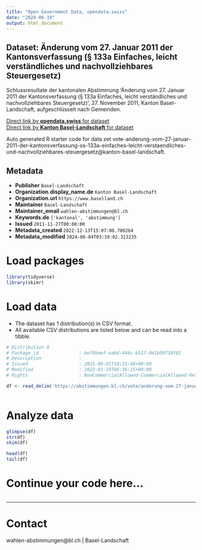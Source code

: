 ```yaml
---
title: "Open Government Data, opendata.swiss"
date: "2024-06-19"
output: html_document
---
```


## Dataset: Änderung vom 27. Januar 2011 der Kantonsverfassung (§ 133a Einfaches, leicht verständliches und nachvollziehbares Steuergesetz)

Schlussresultate der kantonalen Abstimmung 'Änderung vom 27. Januar 2011 der Kantonsverfassung (§ 133a Einfaches, leicht verständliches und nachvollziehbares Steuergesetz)', 27. November 2011, Kanton Basel-Landschaft, aufgeschlüsselt nach Gemeinden.

[Direct link by **opendata.swiss** for dataset](https://opendata.swiss/de/dataset/anderung-vom-27-januar-2011-der-kantonsverfassung-133a-einfaches-leicht-verstandliches-und-nach)<br>
[Direct link by **Kanton Basel-Landschaft** for dataset](https://abstimmungen.bl.ch/vote/anderung-vom-27-januar-2011-der-kantonsverfassung-ss-133a-einfaches-leicht-verstaendliches-und-nachvollziehbares-steuergesetz/data)

Auto generated R starter code for data set vote-anderung-vom-27-januar-2011-der-kantonsverfassung-ss-133a-einfaches-leicht-verstaendliches-und-nachvollziehbares-steuergesetz@kanton-basel-landschaft.

## Metadata

- **Publisher** `Basel-Landschaft`
- **Organization.display_name.de** `Kanton Basel-Landschaft`
- **Organization.url** `https://www.baselland.ch`
- **Maintainer** `Basel-Landschaft`
- **Maintainer_email** `wahlen-abstimmungen@bl.ch`
- **Keywords.de** `['kantonal', 'abstimmung']`
- **Issued** `2011-11-27T00:00:00`
- **Metadata_created** `2022-12-13T15:07:00.700264`
- **Metadata_modified** `2024-06-04T03:19:02.313235`


# Load packages

```r

library(tidyverse)
library(skimr)

```

# Load data

-   The dataset has 1 distribution(s) in CSV format.
-   All available CSV distributions are listed below and can be read into a tibble.

```r

# Distribution 0
# Package_id               : bef0beef-ea0d-446c-b517-041b59f38f82
# Description              : 
# Issued                   : 2021-09-01T18:31:48+00:00
# Modified                 : 2022-01-19T06:36:15+00:00
# Rights                   : NonCommercialAllowed-CommercialAllowed-ReferenceRequired

df <- read_delim('https://abstimmungen.bl.ch/vote/anderung-vom-27-januar-2011-der-kantonsverfassung-ss-133a-einfaches-leicht-verstaendliches-und-nachvollziehbares-steuergesetz/data-csv')



```

# Analyze data

```r

glimpse(df)
str(df)
skim(df)

head(df)
tail(df)

```

# Continue your code here...

```r

```

------------------------------------------------------------------------

# Contact

wahlen-abstimmungen@bl.ch | Basel-Landschaft
